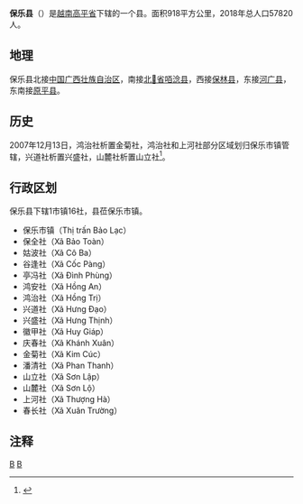 {{Infobox Settlement
|name                   = 保乐县
|settlement_type        = 县
|official_name          = 
|other_name             = 
|native_name            = {{lang|vi|Huyện Bảo Lạc}}
|nickname               = 
|motto                  = 
|image_skyline          = Cốc Pàng, Bảo Lạc, Cao Bằng, Vietnam - panoramio (3).jpg
|imagesize              = 
|image_caption          = 
|image_flag             = 
|flag_size              = 
|image_seal             = 
|seal_size              = 
|image_shield           = 
|shield_size            = 
|image_blank_emblem     = 
|blank_emblem_size      = 
|image_map              = {{Infobox mapframe|frame-width=250|zoom=10}}
|mapsize                = 
|map_caption            = 
|image_map1             = 
|mapsize1               = 
|map_caption1           = 
|pushpin_map            = Vietnam
|pushpin_label_position = bottom
|pushpin_map_caption    = 
|pushpin_map1           = 
|pushpin_label_position1= 
|pushpin_map_caption1   = 
|subdivision_type       = 国家
|subdivision_name       = {{flag|Vietnam}}
|subdivision_type1      = [[越南行政区划|省]]
|subdivision_name1      = [[高平省|高平省]]
|subdivision_type2      = 行政区划
|subdivision_name2      = 1市镇16社
|subdivision_type3      = 
|subdivision_name3      = 
|seat_type              = 县莅
|seat                   = {{link-vi|保乐市镇|Bảo Lạc (thị trấn)}}
|government_type        = 
|leader_title           = 
|leader_name            = 
|leader_title1          = 
|leader_name1           = 
|established_title      = 
|established_date       = 
|area_magnitude         = 
|unit_pref              = 
|area_footnotes         = 
|area_total_km2         = 918
|area_land_km2          = 
|area_water_km2         = 
|area_water_percent     = 
|area_urban_km2         = 
|area_metro_km2         = 
|population_as_of       = 2018年
|population_footnotes   = 
|population_note        = 
|population_total       = 57820
|population_density_km2 = auto
|population_metro             = 
|population_density_metro_km2 = 
|population_urban             = 
|population_density_urban_km2 = 
|timezone               = [[越南标准时间|越南标准时间]]
|utc_offset             = +7
|elevation_footnotes    = 
|elevation_m            = 
|coor_type              = 
|coordinates            = 
|postal_code_type       = 
|postal_code            = 
|area_code              = 
|website                = [http://baolac.caobang.gov.vn 保乐县电子信息门户网站]
|footnotes              = 
}}
'''保乐县'''（{{vie|v='''Huyện Bảo Lạc'''|hn=縣保樂}}）是[[越南|越南]][[高平省|高平省]]下辖的一个县。面积918平方公里，2018年总人口57820人。

==地理==
保乐县北接[[中华人民共和国|中国]][[广西壮族自治区|广西壮族自治区]]，南接[[北𣴓省|北𣴓省]][[咟淰县|咟淰县]]，西接[[保林县_(高平省)|保林县]]，东接[[河广县|河广县]]，东南接[[原平县_(越南)|原平县]]。

==历史==
2007年12月13日，鸿治社析置金菊社，鸿治社和上河社部分区域划归保乐市镇管辖，兴道社析置兴盛社，山麓社析置山立社<ref>{{Cite web |url=https://thuvienphapluat.vn/van-ban/Bo-may-hanh-chinh/Nghi-dinh-183-2007-ND-CP-dieu-chinh-dia-gioi-hanh-chinh-xa-thanh-lap-thi-tran-thuoc-huyen-Bao-Lac-Thong-Nong-Trung-Khanh-Phuc-Hoa-tinh-Cao-Bang-60116.aspx |title=Nghị định 183/2007/NĐ-CP về việc điều chỉnh địa giới hành chính xã, thành lập xã, thị trấn thuộc các huyện: Bảo Lạc, Thông Nông, Trùng Khánh, Phục Hòa, tỉnh Cao Bằng |access-date=2020-02-14 |archive-date=2021-11-15 |archive-url=https://web.archive.org/web/20211115030542/https://thuvienphapluat.vn/van-ban/Bo-may-hanh-chinh/Nghi-dinh-183-2007-ND-CP-dieu-chinh-dia-gioi-hanh-chinh-xa-thanh-lap-thi-tran-thuoc-huyen-Bao-Lac-Thong-Nong-Trung-Khanh-Phuc-Hoa-tinh-Cao-Bang-60116.aspx }}</ref>。

==行政区划==
保乐县下辖1市镇16社，县莅保乐市镇。
*保乐市镇（Thị trấn Bảo Lạc）
*保全社（Xã Bảo Toàn）
*姑波社（Xã Cô Ba）
*谷逢社（Xã Cốc Pàng）
*亭冯社（Xã Đình Phùng）
*鸿安社（Xã Hồng An）
*鸿治社（Xã Hồng Trị）
*兴道社（Xã Hưng Đạo）
*兴盛社（Xã Hưng Thịnh）
*徽甲社（Xã Huy Giáp）
*庆春社（Xã Khánh Xuân）
*金菊社（Xã Kim Cúc）
*潘清社（Xã Phan Thanh）
*山立社（Xã Sơn Lập）
*山麓社（Xã Sơn Lộ）
*上河社（Xã Thượng Hà）
*春长社（Xã Xuân Trường）

==注释==
{{reflist}}
{{高平省行政区划}}
{{越南东北部之县市镇区域划分}}

[[Category:高平省|B]]
[[Category:越南县份|B]]
